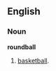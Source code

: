 ==English==

===Noun===
'''roundball'''

# {{cattag2|colloquial|US}} [[basketball]].

{{cat|basketball}}